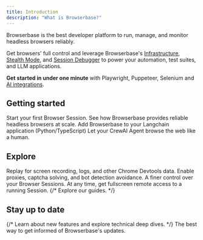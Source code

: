 ```yaml
---
title: Introduction
description: "What is Browserbase?"
---
```


Browserbase is the best developer platform to run, manage, and monitor headless
browsers reliably.

Get browsers' full control and leverage Browserbase's
[Infrastructure](/under-the-hood), [Stealth Mode](/features/stealth-mode), and
[Session Debugger](/features/sessions) to power your automation, test suites,
and LLM applications.

**Get started in under one minute** with Playwright, Puppeteer, Selenium and
[AI integrations](/integrations/langchain/introduction).

## Getting started

<CardGroup cols={2}>
  <Card
    title="Quickstart"
    icon="book"
    iconType="light"
    href="/quickstart/playground"
  >
    Start your first Browser Session.
  </Card>
  <Card
    title="Browserbase's Infrastructure"
    icon="network-wired"
    iconType="light"
    href="/under-the-hood"
  >
    See how Browserbase provides reliable headless browsers at scale.
  </Card>
  <Card
    title="Configure Browserbase for Langchain"
    icon={"link"}
    iconType="light"
    href="/integrations/langchain/introduction"
  >
    Add Browserbase to your Langchain application (Python/TypeScript)
  </Card>
  <Card
    title="Browserbase for AI Agents"
    icon="robot"
    iconType="light"
    href="/integrations/crew-ai/introduction"
  >
    Let your CrewAI Agent browse the web like a human.
  </Card>
</CardGroup>

## Explore

<CardGroup cols={2}>
  <Card
    title="Session Debugger"
    icon="timeline"
    iconType="light"
    href="/features/session-debugger"
  >
    Replay for screen recording, logs, and other Chrome Devtools data.
  </Card>
  <Card
    title="Stealth Mode"
    icon="mask"
    iconType="solid"
    href="/features/stealth-mode"
  >
    Enable proxies, captcha solving, and bot detection avoidance.
  </Card>
  <Card
    title="Sessions API"
    icon="server"
    iconType="light"
    href="/api-reference/list-all-sessions"
  >
    A finer control over your Browser Sessions.
  </Card>
  <Card
    title="Remote Control"
    icon="desktop"
    iconType="light"
    href="guides/session-debug-connection/overview"
  >
    At any time, get fullscreen remote access to a running Session.
  </Card>
  {/* <Card title="Examples" icon="books" iconType="light" href="/guides/overview">
    Explore our guides.
  </Card> */}
</CardGroup>

## Stay up to date

<CardGroup cols={2}>
  {/* <Card
    title="Read our blog"
    icon="newspaper"
    iconType="light"
    href="https://www.browserbase.com"
  >
    Learn about new features and explore technical deep dives.
  </Card> */}
  <Card
    title="Follow us on Twitter"
    icon="twitter"
    iconType="light"
    href="https://x.com/browserbasehq"
  >
    The best way to get informed of Browserbase's updates.
  </Card>
</CardGroup>

